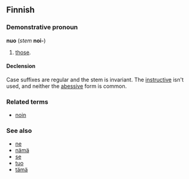 ==Finnish==

===Demonstrative pronoun===
'''nuo''' (''stem'' '''noi-''')

# [[those]].

====Declension====
Case suffixes are regular and the stem is invariant. The [[instructive]] isn't used, and neither the [[abessive]] form is common.


===Related terms===
*[[noin#Finnish|noin]]

===See also===
*[[ne#Finnish|ne]]
*[[nämä#Finnish|nämä]]
*[[se#Finnish|se]]
*[[tuo#Finnish|tuo]]
*[[tämä#Finnish|tämä]]